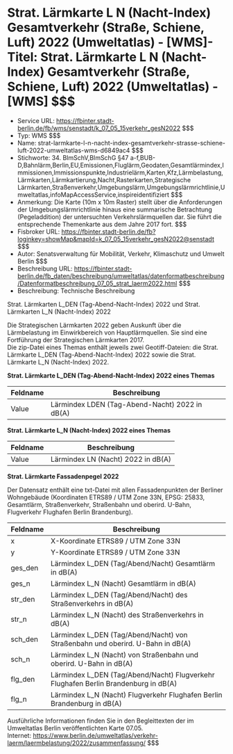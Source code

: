 # Strat. Lärmkarte L N (Nacht-Index) Gesamtverkehr (Straße, Schiene, Luft) 2022 (Umweltatlas) - [WMS]- Titel: Strat. Lärmkarte L N (Nacht-Index) Gesamtverkehr (Straße, Schiene, Luft) 2022 (Umweltatlas) - [WMS] $$$
- Service URL: https://fbinter.stadt-berlin.de/fb/wms/senstadt/k_07_05_15verkehr_gesN2022 $$$
- Typ: WMS $$$
- Name: strat-larmkarte-l-n-nacht-index-gesamtverkehr-strasse-schiene-luft-2022-umweltatlas-wms-d6849ac4 $$$
- Stichworte: 34. BImSchV,BImSchG §47 a-f,BUB-D,Bahnlärm,Berlin,EU,Emissionen,Fluglärm,Geodaten,Gesamtlärmindex,Immissionen,Immissionspunkte,Industrielärm,Karten,Kfz,Lärmbelastung,Lärmkarten,Lärmkartierung,Nacht,Rasterkarten,Strategische Lärmkarten,Straßenverkehr,Umgebungslärm,Umgebungslärmrichtlinie,Umweltatlas,infoMapAccessService,inspireidentifiziert $$$
- Anmerkung: Die Karte (10m x 10m Raster) stellt über die Anforderungen der Umgebungslärmrichtlinie hinaus eine summarische Betrachtung (Pegeladdition) der untersuchten Verkehrslärmquellen dar. Sie führt die entsprechende Themenkarte aus dem Jahre 2017 fort. $$$
- Fisbroker URL: https://fbinter.stadt-berlin.de/fb?loginkey=showMap&mapId=k_07_05_15verkehr_gesN2022@senstadt $$$
- Autor: Senatsverwaltung für Mobilität, Verkehr, Klimaschutz und Umwelt Berlin $$$
- Beschreibung URL: https://fbinter.stadt-berlin.de/fb_daten/beschreibung/umweltatlas/datenformatbeschreibung/Datenformatbeschreibung_07_05_strat_laerm2022.html $$$
- Beschreibung: Technische Beschreibung 

Strat. Lärmkarten L\_DEN (Tag-Abend-Nacht-Index) 2022 und Strat. Lärmkarten L\_N (Nacht-Index) 2022

Die Strategischen Lärmkarten 2022 geben Auskunft über die Lärmbelastung im Einwirkbereich von Hauptlärmquellen. Sie sind eine Fortführung der Strategischen Lärmkarten 2017.  
Die zip-Datei eines Themas enthält jeweils zwei Geotiff-Dateien: die Strat. Lärmkarte L\_DEN (Tag-Abend-Nacht-Index) 2022 sowie die Strat. Lärmkarte L\_N (Nacht-Index) 2022.

**Strat. Lärmkarte L\_DEN (Tag-Abend-Nacht-Index) 2022 eines Themas**

| Feldname | Beschreibung                                   |
| -------- | ---------------------------------------------- |
| Value    | Lärmindex LDEN (Tag-Abend-Nacht) 2022 in dB(A) |

**Strat. Lärmkarte L\_N (Nacht-Index) 2022 eines Themas**

| Feldname | Beschreibung                       |
| -------- | ---------------------------------- |
| Value    | Lärmindex LN (Nacht) 2022 in dB(A) |

**Strat. Lärmkarte Fassadenpegel 2022**

Der Datensatz enthält eine txt-Datei mit allen Fassadenpunkten der Berliner Wohngebäude (Koordinaten ETRS89 / UTM Zone 33N, EPSG: 25833, Gesamtlärm, Straßenverkehr, Straßenbahn und oberird. U-Bahn, Flugverkehr Flughafen Berlin Brandenburg).

| Feldname | Beschreibung                                                                         |
| -------- | ------------------------------------------------------------------------------------ |
| x        | X-Koordinate ETRS89 / UTM Zone 33N                                                   |
| y        | Y-Koordinate ETRS89 / UTM Zone 33N                                                   |
| ges\_den | Lärmindex L\_DEN (Tag/Abend/Nacht) Gesamtlärm in dB(A)                               |
| ges\_n   | Lärmindex L\_N (Nacht) Gesamtlärm in dB(A)                                           |
| str\_den | Lärmindex L\_DEN (Tag/Abend/Nacht) des Straßenverkehrs in dB(A)                      |
| str\_n   | Lärmindex L\_N (Nacht) des Straßenverkehrs in dB(A)                                  |
| sch\_den | Lärmindex L\_DEN (Tag/Abend/Nacht) von Straßenbahn und oberird. U-Bahn in dB(A)      |
| sch\_n   | Lärmindex L\_N (Nacht) von Straßenbahn und oberird. U-Bahn in dB(A)                  |
| flg\_den | Lärmindex L\_DEN (Tag/Abend/Nacht) Flugverkehr Flughafen Berlin Brandenburg in dB(A) |
| flg\_n   | Lärmindex L\_N (Nacht) Flugverkehr Flughafen Berlin Brandenburg in dB(A)             |

Ausführliche Informationen finden Sie in den Begleittexten der im Umweltatlas Berlin veröffentlichten Karte 07.05.  
Internet: https://www.berlin.de/umweltatlas/verkehr-laerm/laermbelastung/2022/zusammenfassung/ $$$
